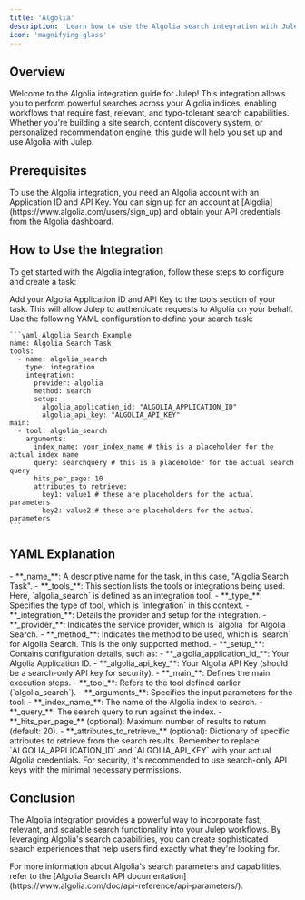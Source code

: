 ```yaml
---
title: 'Algolia'
description: 'Learn how to use the Algolia search integration with Julep'
icon: 'magnifying-glass'
---
```


## Overview

Welcome to the Algolia integration guide for Julep! This integration allows you to perform powerful searches across your Algolia indices, enabling workflows that require fast, relevant, and typo-tolerant search capabilities. Whether you're building a site search, content discovery system, or personalized recommendation engine, this guide will help you set up and use Algolia with Julep.

## Prerequisites

<Info type="info" title="Algolia Account and API Keys Required">
  To use the Algolia integration, you need an Algolia account with an Application ID and API Key. You can sign up for an account at [Algolia](https://www.algolia.com/users/sign_up) and obtain your API credentials from the Algolia dashboard.
</Info>

## How to Use the Integration

To get started with the Algolia integration, follow these steps to configure and create a task:

<Steps>
  <Step title="Configure Your API Credentials">
    Add your Algolia Application ID and API Key to the tools section of your task. This will allow Julep to authenticate requests to Algolia on your behalf.
  </Step>
  <Step title="Create Task Definition">
    Use the following YAML configuration to define your search task:

    ```yaml Algolia Search Example
    name: Algolia Search Task
    tools:
      - name: algolia_search
        type: integration
        integration:
          provider: algolia
          method: search
          setup:
            algolia_application_id: "ALGOLIA_APPLICATION_ID"
            algolia_api_key: "ALGOLIA_API_KEY"
    main:
      - tool: algolia_search
        arguments:
          index_name: your_index_name # this is a placeholder for the actual index name
          query: searchquery # this is a placeholder for the actual search query
          hits_per_page: 10
          attributes_to_retrieve:
            key1: value1 # these are placeholders for the actual parameters
            key2: value2 # these are placeholders for the actual parameters
    ```
  </Step>
</Steps>

## YAML Explanation

<AccordionGroup>
  <Accordion title="Basic Configuration">
    - **_name_**: A descriptive name for the task, in this case, "Algolia Search Task".
    - **_tools_**: This section lists the tools or integrations being used. Here, `algolia_search` is defined as an integration tool.
  </Accordion>

  <Accordion title="Tool Configuration">
    - **_type_**: Specifies the type of tool, which is `integration` in this context.
    - **_integration_**: Details the provider and setup for the integration.
      - **_provider_**: Indicates the service provider, which is `algolia` for Algolia Search.
      - **_method_**: Indicates the method to be used, which is `search` for Algolia Search. This is the only supported method.
      - **_setup_**: Contains configuration details, such as:
        - **_algolia_application_id_**: Your Algolia Application ID.
        - **_algolia_api_key_**: Your Algolia API Key (should be a search-only API key for security).
  </Accordion>

  <Accordion title="Workflow Configuration">
    - **_main_**: Defines the main execution steps.
      - **_tool_**: Refers to the tool defined earlier (`algolia_search`).
      - **_arguments_**: Specifies the input parameters for the tool:
        - **_index_name_**: The name of the Algolia index to search.
        - **_query_**: The search query to run against the index.
        - **_hits_per_page_** (optional): Maximum number of results to return (default: 20).
        - **_attributes_to_retrieve_** (optional): Dictionary of specific attributes to retrieve from the search results.
  </Accordion>
</AccordionGroup>

<Note>
  Remember to replace `ALGOLIA_APPLICATION_ID` and `ALGOLIA_API_KEY` with your actual Algolia credentials. For security, it's recommended to use search-only API keys with the minimal necessary permissions.
</Note>

## Conclusion

The Algolia integration provides a powerful way to incorporate fast, relevant, and scalable search functionality into your Julep workflows. By leveraging Algolia's search capabilities, you can create sophisticated search experiences that help users find exactly what they're looking for.

<Tip>
  For more information about Algolia's search parameters and capabilities, refer to the [Algolia Search API documentation](https://www.algolia.com/doc/api-reference/api-parameters/). 
</Tip>